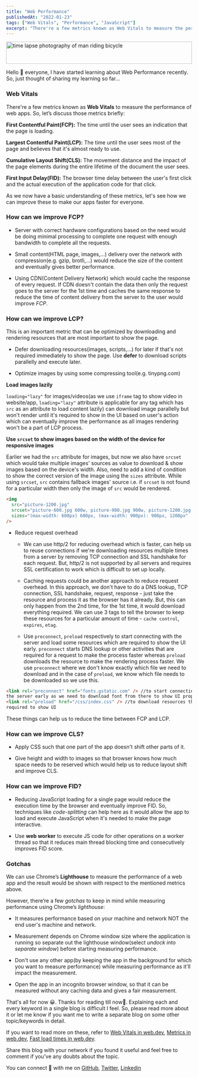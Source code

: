 ```yaml
---
title: "Web Performance"
publishedAt: "2022-01-23"
tags: ["Web Vitals", "Performance", "JavaScript"]
excerpt: "There're a few metrics known as Web Vitals to measure the performance of web apps. First Contentful Paint(FCP): The time until the user sees an indication that the page is loading. Server with correct hardware configurations based on the need would be doing minimal processing to complete one request with enough bandwidth to complete all the requests."
---
```


<Image
  src="/performance.jpg"
  width="100%"
  height="60px"
  layout="responsive"
  alt="time lapse photography of man riding bicycle"
/>

Hello 👋 everyone, I have started learning about Web Performance recently. So, just thought of sharing my learning so far…

### Web Vitals

There're a few metrics known as **Web Vitals** to measure the performance of web apps. So, let’s discuss those metrics briefly:

**First Contentful Paint(FCP):** The time until the user sees an indication that the page is loading.

**Largest Contentful Paint(LCP):** The time until the user sees most of the page and believes that it's almost ready to use.

**Cumulative Layout Shift(CLS):** The movement distance and the impact of the page elements during the entire lifetime of the document the user sees.

**First Input Delay(FID):** The browser time delay between the user's first click and the actual execution of the application code for that click.

As we now have a basic understanding of these metrics, let's see how we can improve these to make our apps faster for everyone.

### How can we improve FCP?

- Server with correct hardware configurations based on the need would be doing minimal processing to complete one request with enough bandwidth to complete all the requests.

- Small content(HTML page, images,...) delivery over the network with compression(e.g. gzip, brotli,...) would reduce the size of the content and eventually gives better performance.

- Using CDN(Content Delivery Network) which would cache the response of every request. If CDN doesn't contain the data then only the request goes to the server for the 1st time and caches the same response to reduce the time of content delivery from the server to the user would improve _FCP_.

### How can we improve LCP?

This is an important metric that can be optimized by downloading and rendering resources that are most important to show the page.

- Defer downloading resources(images, scripts,...) for later if that's not required immediately to show the page. Use **defer** to download scripts parallelly and execute later.

- Optimize images by using some compressing tool(e.g. tinypng.com)

**Load images lazily**

`loading="lazy"` for images/videos(as we use `iframe` tag to show video in website/app, `loading="lazy"` attribute is applicable for any tag which has `src` as an attribute to load content lazily) can download image parallelly but won't render until it's required to show in the UI based on user's action which can eventually improve the performance as all images rendering won't be a part of LCP process.

**Use `srcset` to show images based on the width of the device for responsive images**

Earlier we had the `src` attribute for images, but now we also have `srcset` which would take multiple images' sources as value to download & show images based on the device's width. Also, need to add a kind of condition to show the correct version of the image using the `sizes` attribute. While using `srcset`, `src` contains fallback images' source i.e. if `srcset` is not found for a particular width then only the image of `src` would be rendered.

```html
<img
  src="picture-1200.jpg"
  srcset="picture-600.jpg 600w, picture-900.jpg 900w, picture-1200.jpg 1200w"
  sizes="(max-width: 600px) 600px, (max-width: 900px): 900px, 1200px"
/>
```

- Reduce request overhead

  - We can use http/2 for reducing overhead which is faster, can help us to reuse connections if we're downloading resources multiple times from a server by removing TCP connection and SSL handshake for each request. But, http/2 is not supported by all servers and requires SSL certification to work which is difficult to set up locally.

  - Caching requests could be another approach to reduce request overhead. In this approach, we don't have to do a DNS lookup, TCP connection, SSL handshake, request, response - just take the resource and process it as the browser has it already. But, this can only happen from the 2nd time, for the 1st time, it would download everything required. We can use 3 tags to tell the browser to keep these resources for a particular amount of time - `cache control`, `expires`, `etag`.

  - Use `preconnect`, `preload` respectively to start connecting with the server and load some resources which are required to show the UI early. `preconnect` starts DNS lookup or other activities that are required for a request to make the process faster whereas `preload` downloads the resource to make the rendering process faster. We use `preconnect` where we don't know exactly which file we need to download and in the case of `preload`, we know which file needs to be downloaded so we use this.

```html
<link rel="preconnect" href="fonts.gstatic.com" /> //to start connecting with
the server early as we need to download font from there to show UI properly
<link rel="preload" href="/css/index.css" /> //to download resources that are
required to show UI
```

These things can help us to reduce the time between FCP and LCP.

### How can we improve CLS?

- Apply CSS such that one part of the app doesn't shift other parts of it.

- Give height and width to images so that browser knows how much space needs to be reserved which would help us to reduce layout shift and improve CLS.

### How can we improve FID?

- Reducing JavaScript loading for a single page would reduce the execution time by the browser and eventually improve FID. So, techniques like _code-splitting_ can help here as it would allow the app to load and execute JavaScript when it's needed to make the page interactive.

- Use **web worker** to execute JS code for other operations on a worker thread so that it reduces main thread blocking time and consecutively improves FID score.

### Gotchas

We can use Chrome’s **Lighthouse** to measure the performance of a web app and the result would be shown with respect to the mentioned metrics above.

However, there’re a few _gotchas_ to keep in mind while measuring performance using Chrome’s _lighthouse_:

- It measures performance based on your machine and network NOT the end user's machine and network.

- Measurement depends on Chrome window size where the application is running so separate out the lighthouse window(select _undock into separate window_) before starting measuring performance.

- Don't use any other app(by keeping the app in the background for which you want to measure performance) while measuring performance as it'll impact the measurement.

- Open the app in an incognito browser window, so that it can be measured without any caching data and gives a fair measurement.

That's all for now 😀. Thanks for reading till now🙏. Explaining each and every keyword in a single blog is difficult I feel. So, please read more about it or let me know if you want me to write a separate blog on some other topic/keywords in detail.

If you want to read more on these, refer to [Web Vitals in web.dev](https://web.dev/learn-web-vitals/), [Metrics in web.dev](https://web.dev/metrics/), [Fast load times in web.dev](https://web.dev/fast/).

Share this blog with your network if you found it useful and feel free to comment if you've any doubts about the topic.

You can connect 👋 with me on [GitHub](https://github.com/sjsouvik), [Twitter](https://twitter.com/sjsouvik), [Linkedin](https://www.linkedin.com/in/souvik-jana)
